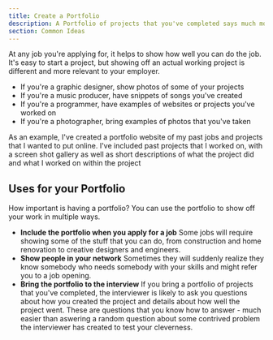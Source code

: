 ```yaml
---
title: Create a Portfolio
description: A Portfolio of projects that you've completed says much more about your skills than a few sentences in your resume
section: Common Ideas
---
```


At any job you're applying for, it helps to show how well you can do the job. It's easy to start a project, but showing off an actual working project is different and more relevant to your employer. 
- If you're a graphic designer, show photos of some of your projects
- If you're a music producer, have snippets of songs you've created
- If you're a programmer, have examples of websites or projects you've worked on
- If you're a photographer, bring examples of photos that you've taken

As an example, I've created a portfolio website of my past jobs and projects that I wanted to put online. I've included past projects that I worked on, with a screen shot gallery as well as short descriptions of what the project did and what I worked on within the project

## Uses for your Portfolio

How important is having a portfolio? You can use the portfolio to show off your work in multiple ways.
 - **Include the portfolio when you apply for a job** Some jobs will require showing some of the stuff that you can do, from construction and home renovation to creative designers and engineers.
 - **Show people in your network** Sometimes they will suddenly realize they know somebody who needs somebody with your skills and might refer you to a job opening.
 - **Bring the portfolio to the interview** If you bring a portfolio of projects that you've completed, the interviewer is likely to ask you questions about how you created the project and details about how well the project went. These are questions that you know how to answer - much easier than aswering a random question about some contrived problem the interviewer has created to test your cleverness.

<BackButton client:idle />